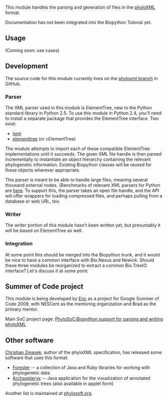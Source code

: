 This module handles the parsing and generation of files in the [http://www.phyloxml.org/ phyloXML] format.

Documentation has not been integrated into the Biopython Tutorial yet.

==Usage==

(Coming soon: use cases)

==Development==

The source code for this module currently lives on the [http://github.com/etal/biopython/tree/phyloxml phyloxml branch] in GitHub.

===Parser===

The XML parser used in this module is ElementTree, new to the Python standard library in Python 2.5. To use this module in Python 2.4, you'll need to install a separate package that provides the ElementTree interface. Two exist:
* [http://codespeak.net/lxml/ lxml]
* [http://effbot.org/zone/element-index.htm elementtree] (or cElementTree)

The module attempts to import each of these compatible ElementTree implementations until it succeeds. The given XML file handle is then parsed incrementally to instantiate an object hierarchy containing the relevant phylogenetic information. Existing Biopython classes will be reused for these objects wherever appropriate.

This parser is meant to be able to handle large files, meaning several thousand external nodes. (Benchmarks of relevant XML parsers for Python are [http://effbot.org/zone/celementtree.htm#benchmarks here]. To support this, the parser takes an open file handle, and the API will offer wrappers for loading compressed files, and perhaps pulling from a database or web URL, too.

===Writer===

The writer portion of this module hasn't been written yet, but presumably it will be based on ElementTree as well.

===Integration===

At some point this should be merged into the Biopython trunk, and it would be nice to have a common interface with Bio.Nexus and Newick. Should these three modules be reorganized to extract a common Bio.TreeIO interface? Let's discuss it at some point.


==Summer of Code project==

This module is being developed by [[User%3AEricTalevich|Eric]] as a project for Google Summer of Code 2009, with NESCent as the mentoring organization and Brad as the primary mentor.

Main SoC project page: [https://www.nescent.org/wg_phyloinformatics/PhyloSoC:Biopython_support_for_parsing_and_writing_phyloXML PhyloSoC:Biopython support for parsing and writing phyloXML]

==Other software==

[http://monochrome-effect.net/ Christian Zmasek], author of the phyloXML specification, has released some software that uses this format:

* [http://www.phylosoft.org/forester/ Forester] -- a collection of Java and Ruby libraries for working with phylogenetic data
* [http://www.phylosoft.org/archaeopteryx/ Archaopteryx] -- Java application for the visualization of annotated phylogenetic trees (also available in applet form)

Another list is maintained at [http://www.phylosoft.org/ phylosoft.org].
